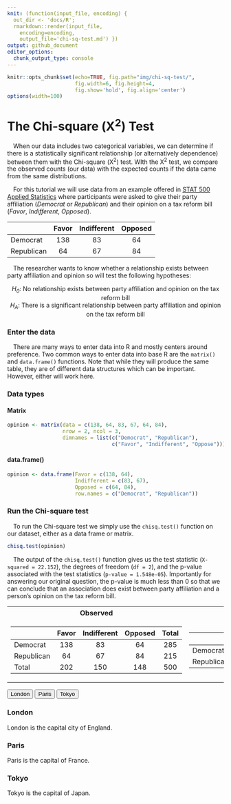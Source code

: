 ```yaml
---
knit: (function(input_file, encoding) {
  out_dir <- 'docs/R';
  rmarkdown::render(input_file,
    encoding=encoding,
    output_file='chi-sq-test.md') })
output: github_document
editor_options:
  chunk_output_type: console
---
```

  
```r
knitr::opts_chunk$set(echo=TRUE, fig.path="img/chi-sq-test/",
                      fig.width=6, fig.height=4,
                      fig.show='hold', fig.align='center')
options(width=100)
```

# The Chi-square (&Chi;<sup>2</sup>) Test

&emsp;When our data includes two categorical variables, we can determine if there is a statistically significant relationship (or alternatively dependence) between them with the Chi-square (&Chi;<sup>2</sup>) test. WIth the &Chi;<sup>2</sup> test, we compare the observed counts (our data) with the expected counts if the data came from the same distributions.

&emsp;For this tutorial we will use data from an example offered in [STAT 500 Applied Statistics](https://online.stat.psu.edu/stat500/lesson/8) where participants were asked to give their party affiliation (*Democrat* or *Republican*) and their opinion on a tax reform bill (*Favor*, *Indifferent*, *Opposed*).

| | Favor | Indifferent | Opposed |
| :--- | :---: | :---: | :---: |
| Democrat | 138 | 83 | 64 |
| Republican | 64 | 67 | 84 |

&emsp;The researcher wants to know whether a relationship exists between party affiliation and opinion so will test the following hypotheses:

<center><i>H<sub>0</sub></i>: No relationship exists between party affiliation and opinion on the tax reform bill</center>
<center><i>H<sub>A</sub></i>: There is a significant relationship between party affiliation and opinion on the tax reform bill</center>

### Enter the data

&emsp;There are many ways to enter data into R and mostly centers around preference. Two common ways to enter data into base R are the `matrix()` and `data.frame()` functions. Note that while they will produce the same table, they are of different data structures which can be important. However, either will work here.

### Data types

#### Matrix

```r
opinion <- matrix(data = c(138, 64, 83, 67, 64, 84),
                  nrow = 2, ncol = 3,
                  dimnames = list(c("Democrat", "Republican"),
                                  c("Favor", "Indifferent", "Oppose")))
```

#### data.frame()

```r
opinion <- data.frame(Favor = c(138, 64),
                      Indifferent = c(83, 67),
                      Opposed = c(64, 84),
                      row.names = c("Democrat", "Republican"))


```

### Run the Chi-square test

&emsp;To run the Chi-square test we simply use the `chisq.test()` function on our dataset, either as a data frame or matrix.

```r
chisq.test(opinion)
```



&emsp;The output of the `chisq.test()` function gives us the test statistic (`X-squared = 22.152`), the degrees of freedom (`df = 2`), and the p-value associated with the test statistics (`p-value = 1.548e-05`). Importantly for answering our original question, the p-value is much less than 0 so that we can conclude that an association does exist between party affiliation and a person's opinion on the tax reform bill.


<table>
<tr><th>Observed </th><th>Expected</th></tr>
<tr><td>

| | Favor | Indifferent | Opposed | Total |
| :--- | :---: | :---: | :---: | :---: |
| Democrat | 138 | 83 | 64 | 285 |
| Republican | 64 | 67 | 84 | 215 |
| Total | 202 | 150 | 148 | 500 |

</td><td>

| | Favor | Indifferent | Opposed |
| :--- | :---: | :---: | :---: |
| Democrat | 115.14 | 85.5 | 84.36 |
| Republican | 86.86 | 64.5 | 63.64 |

</td></tr> </table>



<!-- Tab links -->
<div class="tab">
  <button class="tablinks" onclick="openCity(event, 'London')">London</button>
  <button class="tablinks" onclick="openCity(event, 'Paris')">Paris</button>
  <button class="tablinks" onclick="openCity(event, 'Tokyo')">Tokyo</button>
</div>

<!-- Tab content -->
<div id="London" class="tabcontent">
  <h3>London</h3>
  <p>London is the capital city of England.</p>
</div>

<div id="Paris" class="tabcontent">
  <h3>Paris</h3>
  <p>Paris is the capital of France.</p>
</div>

<div id="Tokyo" class="tabcontent">
  <h3>Tokyo</h3>
  <p>Tokyo is the capital of Japan.</p>
</div>